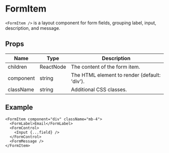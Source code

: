 # FormItem

`<FormItem />` is a layout component for form fields, grouping label, input, description, and message.

## Props

| Name      | Type      | Description                                 |
|-----------|-----------|---------------------------------------------|
| children  | ReactNode | The content of the form item.               |
| component | string    | The HTML element to render (default: 'div').|
| className | string    | Additional CSS classes.                     |

## Example

```tsx
<FormItem component="div" className="mb-4">
  <FormLabel>Email</FormLabel>
  <FormControl>
    <Input {...field} />
  </FormControl>
  <FormMessage />
</FormItem>
``` 